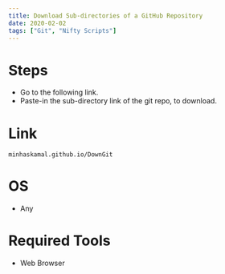 ```yaml
---
title: Download Sub-directories of a GitHub Repository
date: 2020-02-02
tags: ["Git", "Nifty Scripts"]
---
```


# Steps

- Go to the following link.
- Paste-in the sub-directory link of the git repo, to download.

# Link

```
minhaskamal.github.io/DownGit
```

# OS

- Any

# Required Tools

- Web Browser

